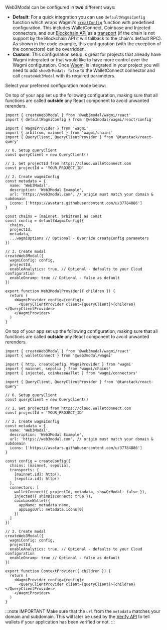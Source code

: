 
Web3Modal can be configured in **two** different ways:

- **Default**: For a quick integration you can use `defaultWagmiConfig` function which wraps Wagmi's [`creatConfig`](https://wagmi.sh/core/api/createConfig) function with predefined configuration.
  This includes WalletConnect, Coinbase and Injected connectors, and our [Blockchain API](../../../../cloud/blockchain-api.mdx) as a [transport](https://wagmi.sh/core/api/createConfig#transports) (if the chain is not support by the Blockchain API it will fallback to the chain's default RPC).
  <br /> As shown in the code example, this configuration (with the exception of the connectors) can
  be overridden.
  <br />
- **Custom**: This configuration setup is great for projects that already have Wagmi integrated or that would like to have more control over the Wagmi configuration. Once [Wagmi](https://wagmi.sh/core/getting-started) is integrated in your project you will need to add `showQrModal: false` to the WalletConnect connector and call `createWeb3Modal` with its required parameters.

Select your preferred configuration mode below:

<Tabs>
<TabItem value="default" label="Default">

On top of your app set up the following configuration, making sure that all functions are called **outside** any React component to avoid unwanted rerenders.

```tsx
import { createWeb3Modal } from '@web3modal/wagmi/react'
import { defaultWagmiConfig } from '@web3modal/wagmi/react/config'

import { WagmiProvider } from 'wagmi'
import { arbitrum, mainnet } from 'wagmi/chains'
import { QueryClient, QueryClientProvider } from '@tanstack/react-query'

// 0. Setup queryClient
const queryClient = new QueryClient()

// 1. Get projectId from https://cloud.walletconnect.com
const projectId = 'YOUR_PROJECT_ID'

// 2. Create wagmiConfig
const metadata = {
  name: 'Web3Modal',
  description: 'Web3Modal Example',
  url: 'https://web3modal.com', // origin must match your domain & subdomain
  icons: ['https://avatars.githubusercontent.com/u/37784886']
}

const chains = [mainnet, arbitrum] as const
const config = defaultWagmiConfig({
  chains,
  projectId,
  metadata,
  ...wagmiOptions // Optional - Override createConfig parameters
})

// 3. Create modal
createWeb3Modal({
  wagmiConfig: config,
  projectId,
  enableAnalytics: true, // Optional - defaults to your Cloud configuration
  enableOnramp: true // Optional - false as default
})

export function Web3ModalProvider({ children }) {
  return (
    <WagmiProvider config={config}>
      <QueryClientProvider client={queryClient}>{children}</QueryClientProvider>
    </WagmiProvider>
  )
}
```

</TabItem>
<TabItem value="custom" label="Custom">

On top of your app set up the following configuration, making sure that all functions are called **outside** any React component to avoid unwanted rerenders.

```tsx
import { createWeb3Modal } from '@web3modal/wagmi/react'
import { walletConnect } from '@web3modal/wagmi'

import { http, createConfig, WagmiProvider } from 'wagmi'
import { mainnet, sepolia } from 'wagmi/chains'
import { injected, coinbaseWallet } from 'wagmi/connectors'

import { QueryClient, QueryClientProvider } from '@tanstack/react-query'

// 0. Setup queryClient
const queryClient = new QueryClient()

// 1. Get projectId from https://cloud.walletconnect.com
const projectId = 'YOUR_PROJECT_ID'

// 2. Create wagmiConfig
const metadata = {
  name: 'Web3Modal',
  description: 'Web3Modal Example',
  url: 'https://web3modal.com', // origin must match your domain & subdomain
  icons: ['https://avatars.githubusercontent.com/u/37784886']
}

const config = createConfig({
  chains: [mainnet, sepolia],
  transports: {
    [mainnet.id]: http(),
    [sepolia.id]: http()
  },
  connectors: [
    walletConnect({ projectId, metadata, showQrModal: false }),
    injected({ shimDisconnect: true }),
    coinbaseWallet({
      appName: metadata.name,
      appLogoUrl: metadata.icons[0]
    })
  ]
})

// 3. Create modal
createWeb3Modal({
  wagmiConfig: config,
  projectId,
  enableAnalytics: true, // Optional - defaults to your Cloud configuration
  enableOnramp: true // Optional - false as default
})

export function ContextProvider({ children }) {
  return (
    <WagmiProvider config={config}>
      <QueryClientProvider client={queryClient}>{children}</QueryClientProvider>
    </WagmiProvider>
  )
}
```

</TabItem>
</Tabs>

:::note IMPORTANT
Make sure that the `url` from the `metadata` matches your domain and subdomain. This will later be used by the [Verify API](../../../../cloud/verify.mdx) to tell wallets if your application has been verified or not.
:::

